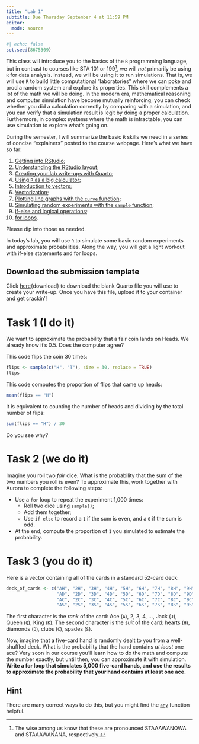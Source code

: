 ```yaml
---
title: "Lab 1"
subtitle: Due Thursday September 4 at 11:59 PM
editor: 
  mode: source
---
```


```r
#| echo: false
set.seed(8675309)
```

This class will introduce you to the basics of the `R` programming language, but in contrast to courses like STA 101 or 199[^1], we will *not* primarily be using `R` for data analysis. Instead, we will be using it to run simulations. That is, we will use `R` to build little computational "laboratories" where we can poke and prod a random system and explore its properties. This skill complements a lot of the math we will be doing. In the modern era, mathematical reasoning and computer simulation have become mutually reinforcing; you can check whether you did a calculation correctly by comparing with a simulation, and you can verify that a simulation result is legit by doing a proper calculation. Furthermore, in complex systems where the math is intractable, you can use simulation to explore what's going on.

During the semester, I will summarize the basic `R` skills we need in a series of concise "explainers" posted to the course webpage. Here's what we have so far:

1. [Getting into RStudio](https://sta240-f25.github.io/explainers/setup.html);
1. [Understanding the RStudio layout](https://sta240-f25.github.io/explainers/hello-rstudio.html);
1. [Creating your lab write-ups with Quarto](https://sta240-f25.github.io/explainers/quarto.html);
1. [Using `R` as a big calculator](https://sta240-f25.github.io/explainers/math.html);
1. [Introduction to vectors](https://sta240-f25.github.io/explainers/vectors.html);
1. [Vectorization](https://sta240-f25.github.io/explainers/vectorization.html);
1. [Plotting line graphs with the `curve` function](https://sta240-f25.github.io/explainers/lineplot.html);
1. [Simulating random experiments with the `sample` function](https://sta240-f25.github.io/explainers/sample.html);
1. [if-else and logical operations](https://sta240-f25.github.io/explainers/if-else.html);
1. [for loops](https://sta240-f25.github.io/explainers/loops.html).

Please dip into those as needed.

In today's lab, you will use `R` to simulate some basic random experiments and approximate probabilities. Along the way, you will get a light workout with if-else statements and for loops.

::: callout-tip
## Download the submission template
Click [here](downloads/lab-1-template.qmd){download} to download the blank Quarto file you will use to create your write-up. Once you have this file, upload it to your container and get crackin'!
:::

# Task 1 (I do it)

We want to approximate the probability that a fair coin lands on Heads. We already know it's 0.5. Does the computer agree?

This code flips the coin 30 times:

```r
flips <- sample(c("H", "T"), size = 30, replace = TRUE)
flips
```

This code computes the proportion of flips that came up heads:

```r
mean(flips == "H")
```

It is equivalent to counting the number of heads and dividing by the total number of flips:

```r
sum(flips == "H") / 30
```

Do you see why?

# Task 2 (we do it)

Imagine you roll two *fair* dice. What is the probability that the sum of the two numbers you roll is even? To approximate this, work together with Aurora to complete the following steps:

- Use a `for` loop to repeat the experiment 1,000 times:  
   - Roll two dice using `sample()`;  
   - Add them together;  
   - Use `if else` to record a `1` if the sum is even, and a `0` if the sum is odd.  
- At the end, compute the proportion of `1` you simulated to estimate the probability. 

# Task 3 (you do it)

Here is a vector containing all of the cards in a standard 52-card deck:

```r
deck_of_cards <- c("AH", "2H", "3H", "4H", "5H", "6H", "7H", "8H", "9H", "10H", "JH", "QH", "KH",
                   "AD", "2D", "3D", "4D", "5D", "6D", "7D", "8D", "9D", "10D", "JD", "QD", "KD",
                   "AC", "2C", "3C", "4C", "5C", "6C", "7C", "8C", "9C", "10C", "JC", "QC", "KC",
                   "AS", "2S", "3S", "4S", "5S", "6S", "7S", "8S", "9S", "10S", "JS", "QS", "KS")

```

The first character is the *rank* of the card: Ace (`A`), 2, 3, 4, ..., Jack (`J`), Queen (`Q`), King (`K`). The second character is the *suit* of the card: hearts (`H`), diamonds (`D`), clubs (`C`), spades (`S`).

Now, imagine that a five-card hand is randomly dealt to you from a well-shuffled deck. What is the probability that the hand contains *at least* one ace? Very soon in our course you'll learn how to do the math and compute the number exactly, but until then, you can approximate it with simulation. **Write a for loop that simulates 5,000 five-card hands, and use the results to approximate the probability that your hand contains at least one ace.**

::: {.callout-tip collapse="true"}
## Hint

There are many correct ways to do this, but you might find the [`any`](https://stat.ethz.ch/R-manual/R-devel/library/base/html/any.html) function helpful.
:::



[^1]: The wise among us know that these are pronounced STAAAWANOWA and STAAAWANANA, respectively.


